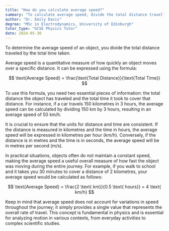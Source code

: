 ```yaml
---
title: "How do you calculate average speed?"
summary: "To calculate average speed, divide the total distance travelled by the total time taken."
author: "Dr. Emily Davis"
degree: "MSc in Electrodynamics, University of Edinburgh"
tutor_type: "GCSE Physics Tutor"
date: 2024-05-30
---
```


To determine the average speed of an object, you divide the total distance traveled by the total time taken. 

Average speed is a quantitative measure of how quickly an object moves over a specific distance. It can be expressed using the formula:

$$
\text{Average Speed} = \frac{\text{Total Distance}}{\text{Total Time}}
$$

To use this formula, you need two essential pieces of information: the total distance the object has traveled and the total time it took to cover that distance. For instance, if a car travels $150$ kilometres in $3$ hours, the average speed can be calculated by dividing $150$ km by $3$ hours, resulting in an average speed of $50$ km/h.

It is crucial to ensure that the units for distance and time are consistent. If the distance is measured in kilometres and the time in hours, the average speed will be expressed in kilometres per hour (km/h). Conversely, if the distance is in metres and the time is in seconds, the average speed will be in metres per second (m/s).

In practical situations, objects often do not maintain a constant speed, making the average speed a useful overall measure of how fast the object was moving during the entire journey. For example, if you walk to school and it takes you $30$ minutes to cover a distance of $2$ kilometres, your average speed would be calculated as follows:

$$
\text{Average Speed} = \frac{2 \text{ km}}{0.5 \text{ hours}} = 4 \text{ km/h}
$$

Keep in mind that average speed does not account for variations in speed throughout the journey; it simply provides a single value that represents the overall rate of travel. This concept is fundamental in physics and is essential for analyzing motion in various contexts, from everyday activities to complex scientific studies.
    